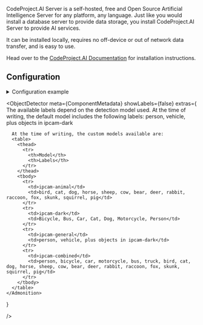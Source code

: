 


<ComponentHeader meta={ComponentMetadata} />

CodeProject.AI Server is a self-hosted, free and Open Source Artificial Intelligence Server for any platform, any language. Just like you would install a database server to provide data storage, you install CodeProject.AI Server to provide AI services.

It can be installed locally, requires no off-device or out of network data transfer, and is easy to use.

Head over to the [CodeProject.AI Documentation](https://www.codeproject.com/AI/docs/) for installation instructions.

## Configuration

<details>
  <summary>Configuration example</summary>

```yaml
codeprojectai:
  host: codeprojectai
  port: 32168
  object_detector:
    cameras:
      viseron_CHANGEME_camera:
        fps: 1
        log_all_objects: true
        labels:
          - label: person
            confidence: 0.8
            trigger_recorder: true
          - label: cat
            confidence: 0.8
        zones:
          - name: zone1
            coordinates:
              - x: 0
                y: 500
              - x: 1920
                y: 500
              - x: 1920
                y: 1080
              - x: 0
                y: 1080
            labels:
              - label: person
                confidence: 0.8
                trigger_recorder: true
        mask:
          - coordinates:
              - x: 400
                y: 200
              - x: 1000
                y: 200
              - x: 1000
                y: 750
              - x: 400
                y: 750
      camera_two:
        fps: 1
        labels:
          - label: person
            confidence: 0.7
            trigger_recorder: true
          - label: cat
            confidence: 0.8
            trigger_recorder: false
  face_recognition:
    save_unknown_faces: true
    cameras:
      camera_two:
    labels:
      - person
  license_plate_recognition:
    cameras:
      camera_one:
    labels:
      - vehicle
      - car
      - truck
    known_plates:
      - ABC123
```

</details>

<ComponentConfiguration meta={ComponentMetadata} config={config} />

<FaceRecognition />

<LicensePlateRecognition />

<ObjectDetector
  meta={ComponentMetadata}
  showLabels={false}
  extras={
    <Admonition type="tip">
      The available labels depend on the detection model used. At the time of writing, the default model includes the following labels:
      <CodeBlock language="bash">
        person, vehicle, plus objects in ipcam-dark
      </CodeBlock>

      At the time of writing, the custom models available are:
      <table>
        <thead>
          <tr>
            <th>Model</th>
            <th>Labels</th>
          </tr>
        </thead>
        <tbody>
          <tr>
            <td>ipcam-animal</td>
            <td>bird, cat, dog, horse, sheep, cow, bear, deer, rabbit, raccoon, fox, skunk, squirrel, pig</td>
          </tr>
          <tr>
            <td>ipcam-dark</td>
            <td>Bicycle, Bus, Car, Cat, Dog, Motorcycle, Person</td>
          </tr>
          <tr>
            <td>ipcam-general</td>
            <td>person, vehicle, plus objects in ipcam-dark</td>
          </tr>
          <tr>
            <td>ipcam-combined</td>
            <td>person, bicycle, car, motorcycle, bus, truck, bird, cat, dog, horse, sheep, cow, bear, deer, rabbit, raccoon, fox, skunk, squirrel, pig</td>
          </tr>
        </tbody>
      </table>
    </Admonition>

}

/>

<ComponentTroubleshooting meta={ComponentMetadata} />
